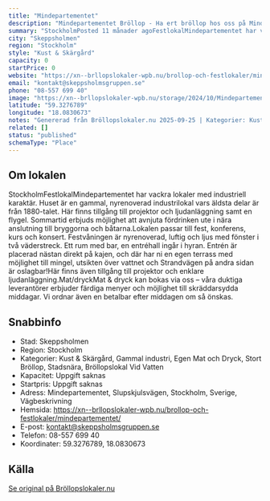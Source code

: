 ```yaml
---
title: "Mindepartementet"
description: "Mindepartementet Bröllop - Ha ert bröllop hos oss på Mindepartementet. Se vår fina Bröllopslokal. Skicka gärna en förfrågan så hjälper vi Er!"
summary: "StockholmPosted 11 månader agoFestlokalMindepartementet har vackra lokaler med industriell karaktär. Huset är en gammal, nyrenoverad industrilokal vars äldsta delar är från 1880-talet. Här finns…"
city: "Skeppsholmen"
region: "Stockholm"
style: "Kust & Skärgård"
capacity: 0
startPrice: 0
website: "https://xn--brllopslokaler-wpb.nu/brollop-och-festlokaler/mindepartementet/"
email: "kontakt@skeppsholmsgruppen.se"
phone: "08-557 699 40"
image: "https://xn--brllopslokaler-wpb.nu/storage/2024/10/Mindepartementet-festlokal-skeppsholmen-festvaning-stockholm-5.jpg"
latitude: "59.3276789"
longitude: "18.0830673"
notes: "Genererad från Bröllopslokaler.nu 2025-09-25 | Kategorier: Kust & Skärgård, Gammal industri, Egen Mat och Dryck, Stort Bröllop, Stadsnära, Bröllopslokal Vid Vatten"
related: []
status: "published"
schemaType: "Place"
---
```


## Om lokalen

StockholmFestlokalMindepartementet har vackra lokaler med industriell karaktär. Huset är en gammal, nyrenoverad industrilokal vars äldsta delar är från 1880-talet. Här finns tillgång till projektor och ljudanläggning samt en flygel. Sommartid erbjuds möjlighet att avnjuta fördrinken ute i nära anslutning till bryggorna och båtarna.Lokalen passar till fest, konferens, kurs och konsert. Festvåningen är nyrenoverad, luftig och ljus med fönster i två väderstreck. Ett rum med bar, en entréhall ingår i hyran. Entrén är placerad nästan direkt på kajen, och där har ni en egen terrass med möjlighet till mingel, utsikten över vattnet och Strandvägen på andra sidan är oslagbar!Här finns även tillgång till projektor och enklare ljudanläggning.Mat/dryckMat & dryck kan bokas via oss – våra duktiga leverantörer erbjuder färdiga menyer och möjlighet till skräddarsydda middagar. Vi ordnar även en betalbar efter middagen om så önskas.

## Snabbinfo

- Stad: Skeppsholmen
- Region: Stockholm
- Kategorier: Kust & Skärgård, Gammal industri, Egen Mat och Dryck, Stort Bröllop, Stadsnära, Bröllopslokal Vid Vatten
- Kapacitet: Uppgift saknas
- Startpris: Uppgift saknas
- Adress: Mindepartementet, Slupskjulsvägen, Stockholm, Sverige, Vägbeskrivning
- Hemsida: https://xn--brllopslokaler-wpb.nu/brollop-och-festlokaler/mindepartementet/
- E-post: kontakt@skeppsholmsgruppen.se
- Telefon: 08-557 699 40
- Koordinater: 59.3276789, 18.0830673

## Källa

[Se original på Bröllopslokaler.nu](https://xn--brllopslokaler-wpb.nu/brollop-och-festlokaler/mindepartementet/)
